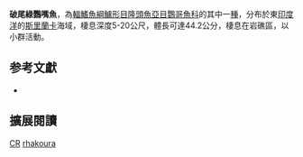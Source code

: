{{Speciesbox
| status = LC
| status_system = iucn3.1
| genus = Chlorurus
| species = rhakoura
| authority = Randall & Anderson, 1997
| synonyms = 
}}

'''破尾綠鸚嘴魚'''，為[[輻鰭魚綱|輻鰭魚綱]][[鱸形目|鱸形目]][[隆頭魚亞目|隆頭魚亞目]][[鸚哥魚科|鸚哥魚科]]的其中一[[種|種]]，分布於東[[印度洋|印度洋]]的[[斯里蘭卡|斯里蘭卡]]海域，棲息深度5-20公尺，體長可達44.2公分，棲息在岩礁區，以小群活動。

== 参考文獻 ==
*{{FishBase_species|genus=Chlorurus|species=rhakoura|year=2012|month=7}}

== 擴展閱讀 == 
{{refbegin}}
{{wikispecies-inline|Chlorurus rhakoura|破尾綠鸚嘴魚}}
{{refend}}
{{Taxonbar|from=Q2529364}}

[[Category:IUCN红色名录无危物种|CR]]
[[Category:綠鸚嘴魚屬|rhakoura]]


{{鱸形目小作品}}
